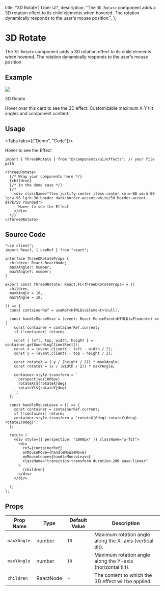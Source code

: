 
  title: "3D Rotate | Liber UI",
  description: "The `3D Rotate` component adds a 3D rotation effect to its child elements when hovered. The rotation dynamically responds to the user's mouse position.",
};

# 3D Rotate

The `3D Rotate` component adds a 3D rotation effect to its child elements when hovered. The rotation dynamically responds to the user's mouse position.


## Example

<ExampleBox>
  <ThreeDRotate>
    <div className="md:w-[450px] sm:w-[320px] sm:p-4 lg:p-6 border border-gray-light dark:border-gray-dark rounded-xl">
      <Image src="/images/project/3d-book-gallery/img8.jpg" width={1800} height={949} className="w-full h-fit rounded-md"/>
      <p className="sm:mt-3 md:mt-4 font-bold text-accent-dark dark:text-accent-white sm:text-lg md:text-xl">3D Rotate</p>
      <p className="sm:mt-1 md:mt-2 font-semibold text-accent-300 dark:text-accent-900 sm:text-xs md:text-sm">Hover over this card to see the 3D effect. Customizable maximum X-Y tilt angles and component content.</p>
    </div>
  </ThreeDRotate>
</ExampleBox>

## Usage

<Tabs tabs={["Demo", "Code"]}>
  <Tab title="Demo">
    <div className="w-full flex justify-center sm:py-4 md:py-10">
      <ThreeDRotate>
        <div className="flex justify-center items-center sm:w-80 sm:h-80 lg:w-96 lg:h-96 border dark:border-accent-white/50 border-accent-dark/50 rounded">
          Hover to see the Effect
        </div>
      </ThreeDRotate>
    </div>
  </Tab>
<Tab title="Code">
```tsx
import { ThreeDRotate } from "@/components/ui/effects"; // your file path

<ThreeDRotate>
  {/* Wrap your components here */}
  {children}
  {/* In the demo case */}
  {/* 
    <div className="flex justify-center items-center sm:w-80 sm:h-80 lg:w-96 lg:h-96 border dark:border-accent-white/50 border-accent-dark/50 rounded">
      Hover to see the Effect
    </div> 
  */}
</ThreeDRotate>
```
  </Tab>
</Tabs>


## Source Code

```tsx
"use client";
import React, { useRef } from "react";

interface ThreeDRotateProps {
  children: React.ReactNode;
  maxXAngle?: number;
  maxYAngle?: number;
}

export const ThreeDRotate: React.FC<ThreeDRotateProps> = ({
  children,
  maxXAngle = 10,
  maxYAngle = 10,
  
}) => {
  const containerRef = useRef<HTMLDivElement>(null);

  const handleMouseMove = (event: React.MouseEvent<HTMLDivElement>) => {
    const container = containerRef.current;
    if (!container) return;

    const { left, top, width, height } = container.getBoundingClientRect();
    const x = (event.clientX - left - width / 2);
    const y = (event.clientY - top - height / 2);

    const rotateX = (-y / (height / 2)) * maxXAngle;
    const rotateY = (x / (width / 2)) * maxYAngle;

    container.style.transform = `
      perspective(1000px)
      rotateX(${rotateX}deg)
      rotateY(${rotateY}deg)
    `;
  };

  const handleMouseLeave = () => {
    const container = containerRef.current;
    if (!container) return;
    container.style.transform = "rotateX(0deg) rotateY(0deg) rotateZ(0deg)";
  };

  return (
    <div style={{ perspective: "1000px" }} className="w-fit">
      <div
        ref={containerRef}
        onMouseMove={handleMouseMove}
        onMouseLeave={handleMouseLeave}
        className="transition-transform duration-200 ease-linear"
      >
        {children}
      </div>
    </div>

  );
};

```

## Props

| Prop Name | Type   | Default Value | Description                                                                 |
|-----------|--------|---------------|-----------------------------------------------------------------------------|
| `maxXAngle`  | number    | `10`          | Maximum rotation angle along the X-axis (vertical tilt).                    |
| `maxYAngle`  | number    | `10`          | Maximum rotation angle along the Y-axis (horizontal tilt).                  |
| `children`   | ReactNode | -             | The content to which the 3D effect will be applied.                         |



